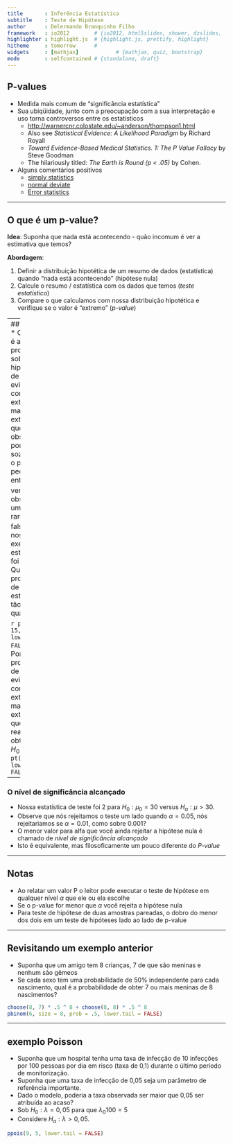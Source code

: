 ```yaml
---
title       : Inferência Estatística
subtitle    : Teste de Hipótese
author      : Delermando Branquinho Filho
framework   : io2012        # {io2012, html5slides, shower, dzslides, ...}
highlighter : highlight.js  # {highlight.js, prettify, highlight}
hitheme     : tomorrow      # 
widgets     : [mathjax]            # {mathjax, quiz, bootstrap}
mode        : selfcontained # {standalone, draft}
---
```




## P-values

* Medida mais comum de "significância estatística"
* Sua ubiqüidade, junto com a preocupação com a sua interpretação e uso torna controversos entre os estatísticos
  * [http://warnercnr.colostate.edu/~anderson/thompson1.html](http://warnercnr.colostate.edu/~anderson/thompson1.html)
  * Also see *Statistical Evidence: A Likelihood Paradigm* by Richard Royall 
  * *Toward Evidence-Based Medical Statistics. 1: The P Value Fallacy* by Steve Goodman
  * The hilariously titled: *The Earth is Round (p < .05)* by Cohen.
* Alguns comentários positivos
  * [simply statistics](http://simplystatistics.org/2012/01/06/p-values-and-hypothesis-testing-get-a-bad-rap-but-we/)
  * [normal deviate](http://normaldeviate.wordpress.com/2013/03/14/double-misunderstandings-about-p-values/)
  * [Error statistics](http://errorstatistics.com/2013/06/14/p-values-cant-be-trusted-except-when-used-to-argue-that-p-values-cant-be-trusted/)

---


## O que é um p-value?

__Idea__: Suponha que nada está acontecendo - quão incomum é ver a estimativa que temos?

__Abordagem__:

1. Definir a distribuição hipotética de um resumo de dados (estatística) quando "nada está acontecendo" (hipótese nula)
2. Calcule o resumo / estatística com os dados que temos (_teste estatístico_)
3. Compare o que calculamos com nossa distribuição hipotética e verifique se o valor é "extremo" (_p-value_)

---
## P-values
* O p-value é a probabilidade sob a hipótese nula de obter evidências como extremas ou mais extremas do que seria observado por acaso sozinho
* Se o p-value é pequeno, então $H_0$ é verdadeiro e observamos um evento raro ou $H_0$ é falso
* No nosso exemplo, a estatística $T$ foi $0.8$.
* Qual é a probabilidade de obter uma estatística $T$ tão grande quanto $0.8$?

```r
pt(0.8, 15, lower.tail = FALSE) 
```
* Portanto, a probabilidade de ver as evidências como extremas ou mais extremas do que aquelas realmente obtidas sob $H_0$ é `r pt(0.8, 15, lower.tail = FALSE)`

---

### O nível de significância alcançado

* Nossa estatística de teste foi $2$ para $H_0: \mu_0 = 30$ versus $H_a: \mu > 30$.
* Observe que nós rejeitamos o teste um lado quando $\alpha = 0.05$, nós rejeitariamos se $\alpha = 0.01$, como sobre $0.001$?
* O menor valor para alfa que você ainda rejeitar a hipótese nula é chamado de *nível de significância alcançado*
* Isto é equivalente, mas filosoficamente um pouco diferente do *P-value*

---

## Notas
* Ao relatar um valor P o leitor pode executar o teste de hipótese em qualquer nível $\alpha$ que ele ou ela escolhe
* Se o p-value for menor que $\alpha$ você rejeita a hipótese nula
* Para teste de hipótese de duas amostras pareadas, o dobro do menor dos dois em um teste de hipóteses lado ao lado de p-value

---

## Revisitando um exemplo anterior

- Suponha que um amigo tem $8$ crianças, $7$ de que são meninas e nenhum são gêmeos
- Se cada sexo tem uma probabilidade de $50$% independente para cada nascimento, qual é a probabilidade de obter $7$ ou mais meninas de $8$ nascimentos?

```r
choose(8, 7) * .5 ^ 8 + choose(8, 8) * .5 ^ 8 
pbinom(6, size = 8, prob = .5, lower.tail = FALSE)
```

---

## exemplo Poisson

- Suponha que um hospital tenha uma taxa de infecção de 10 infecções por 100 pessoas por dia em risco (taxa de 0,1) durante o último período de monitorização.
- Suponha que uma taxa de infecção de 0,05 seja um parâmetro de referência importante.
- Dado o modelo, poderia a taxa observada ser maior que 0,05 ser atribuída ao acaso?
- Sob $H_0: \lambda = 0,05$ para que $\lambda_0 100 = 5$
- Considere $H_a: \lambda> 0,05$.

```r
ppois(9, 5, lower.tail = FALSE)
```



